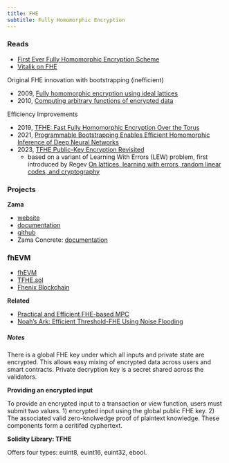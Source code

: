 ```yaml
---
title: FHE
subtitle: Fully Homomorphic Encryption
---
```


### Reads

- [First Ever Fully Homomorphic Encryption Scheme](https://crypto.stanford.edu/craig/craig-thesis.pdf)
- [Vitalik on FHE](https://vitalik.ca/general/2020/07/20/homomorphic.html)

Original FHE innovation with bootstrapping (inefficient)

- 2009, [Fully homomorphic encryption using ideal lattices](https://dl.acm.org/doi/10.1145/1536414.1536440)
- 2010, [Computing arbitrary functions of encrypted data](https://dl.acm.org/doi/10.1145/1666420.1666444)

Efficiency Improvements

- 2019, [TFHE: Fast Fully Homomorphic Encryption Over the Torus](https://link.springer.com/article/10.1007/s00145-019-09319-x)
- 2021, [Programmable Bootstrapping Enables Efficient Homomorphic Inference of Deep Neural Networks](https://link.springer.com/chapter/10.1007/978-3-030-78086-9_1)
- 2023, [TFHE Public-Key Encryption Revisited](https://eprint.iacr.org/2023/603)
    - based on a variant of Learning With Errors (LEW) problem, first introduced by Regev [On lattices, learning with errors, random linear codes, and cryptography](https://dl.acm.org/doi/10.1145/1060590.1060603)

### Projects

**Zama**

- [website](https://www.zama.ai/)
- [documentation](https://docs.zama.ai/homepage/)
- [github](https://github.com/zama-ai)
- Zama Concrete: [documentation](https://docs.zama.ai/concrete)

### fhEVM

- [fhEVM](https://github.com/zama-ai/fhevm/blob/main/fhevm-whitepaper.pdf)
- [TFHE.sol](https://github.com/zama-ai/fhevm/blob/main/lib/TFHE.sol)
- [Fhenix Blockchain](https://twitter.com/FhenixIO)

**Related**

- [Practical and Efficient FHE-based MPC](https://eprint.iacr.org/2023/981.pdf)
- [Noah’s Ark: Efficient Threshold-FHE Using Noise Flooding](https://eprint.iacr.org/2023/815.pdf)

##### **Notes**

There is a global FHE key under which all inputs and private state are encrypted. This allows easy mixing of encrypted data across users and smart contracts. Private decryption key is a secret shared across the validators.

**Providing an encrypted input**

To provide an encrypted input to a transaction or view function, users must submit two values. 1) encrypted input using the global public FHE key. 2) The associated valid zero-knolwedge proof of plaintext knowledge. These components form a ceritifed cyphertext.

**Solidity Library: TFHE**

Offers four types: euint8, euint16, euint32, ebool.